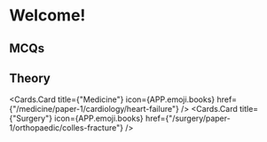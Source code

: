 # Welcome!


## MCQs

<Cards>
  <Cards.Card
    title={"MCQs"}
    icon={APP.emoji.books}
    href={"/mcqs/Medicine-UMM-Paper-1"}
  />
</Cards>

## Theory

<Cards>

<Cards.Card
  title={"Medicine"}
  icon={APP.emoji.books}
  href={"/medicine/paper-1/cardiology/heart-failure"}
/>
<Cards.Card
  title={"Surgery"}
  icon={APP.emoji.books}
  href={"/surgery/paper-1/orthopaedic/colles-fracture"}
/>

</Cards>
